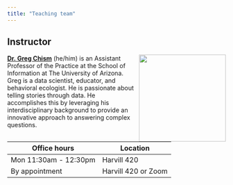 ```yaml
---
title: "Teaching team"
---
```


## Instructor

![](images/team/greg.png){style="float:right;padding: 0 0 0 10px;" fig-alt="Headshot of Dr. Mine Çetinkaya-Rundel" width="200"}

[**Dr. Greg Chism**](https://gregtchism.com) (he/him) is an Assistant Professor of the Practice at the School of Information at The University of Arizona. Greg is a data scientist, educator, and behavioral ecologist. He is passionate about telling stories through data. He accomplishes this by leveraging his interdisciplinary background to provide an innovative approach to answering complex questions.

| Office hours          | Location            |
|-----------------------|---------------------|
| Mon 11:30am - 12:30pm | Harvill 420         |
| By appointment        | Harvill 420 or Zoom |
